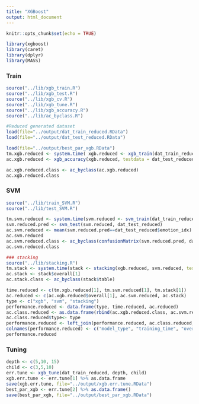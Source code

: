 ```yaml
---
title: "XGBoost"
output: html_document
---
```


```r
knitr::opts_chunk$set(echo = TRUE)
```

```r
library(xgboost)
library(caret)
library(dplyr)
library(MASS)
```

### Train

```r
source("../lib/xgb_train.R")
source("../lib/xgb_test.R")
source("../lib/xgb_cv.R")
source("../lib/xgb_tune.R")
source("../lib/xgb_accuracy.R")
source("../lib/ac_byclass.R")

#Reduced generated dataset
load(file="../output/dat_train_reduced.RData")
load(file="../output/dat_test_reduced.RData")

```

```r
load(file="../output/best_par_xgb.RData")
tm.xgb.reduced <- system.time( xgb.reduced <- xgb_train(dat_train_reduced, par = best_par_xgb))
ac.xgb.reduced <- xgb_accuracy(xgb.reduced, testdata = dat_test_reduced, testlabel = dat_test_reduced$emotion_idx)

ac.xgb.reduced.class <- ac_byclass(ac.xgb.reduced)
ac.xgb.reduced.class
```

### SVM

```r
source("../lib/train_SVM.R")
source("../lib/test_SVM.R")

tm.svm.reduced <- system.time(svm.reduced <- svm_train(dat_train_reduced, probability = TRUE, cost = 0.005))
svm.reduced.pred <- svm_test(svm.reduced, dat_test_reduced)
ac.svm.reduced <- mean(svm.reduced.pred==dat_test_reduced$emotion_idx)
ac.svm.reduced
ac.svm.reduced.class <- ac_byclass(confusionMatrix(svm.reduced.pred, dat_test_reduced$emotion_idx)$table)
ac.svm.reduced.class
```


```r
### stacking
source("../lib/stacking.R")
tm.stack <- system.time(stack <- stacking(xgb.reduced, svm.reduced, testdata = dat_test_reduced, coef = c(0.5, 0.5)))
ac.stack <- stack$overall[1]
ac.stack.class <- ac_byclass(stack$table)
```



```r
time.reduced <- c(tm.xgb.reduced[1], tm.svm.reduced[1], tm.stack[1])
ac.reduced <- c(ac.xgb.reduced$overall[1], ac.svm.reduced, ac.stack)
type <- c("xgb", "svm", "stacking")
performance.reduced <- data.frame(type, time.reduced, ac.reduced)
ac.class.reduced <- as.data.frame(rbind(ac.xgb.reduced.class, ac.svm.reduced.class, ac.stack.class))
ac.class.reduced$type<- type
performance.reduced <- left_join(performance.reduced, ac.class.reduced, by="type")
colnames(performance.reduced) <- c("model_type", "training_time", "overall_accuracy", label_names)
performance.reduced
```

### Tuning

```r
depth <- c(5,10, 15)
child <- c(3,5,10)
err.tune <- xgb_tune(dat_train_reduced, depth, child)
xgb.err.tune <- err.tune[1] %>% as.data.frame 
save(xgb.err.tune, file="../output/xgb.err.tune.RData")
best_par_xgb <- err.tune[2] %>% as.data.frame()
save(best_par_xgb, file="../output/best_par_xgb.RData")
```